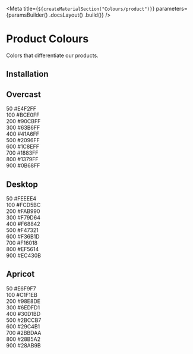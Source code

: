 
<Meta
    title={`${createMaterialSection("Colours/product")}`}
    parameters={paramsBuilder()
        .docsLayout(<MaterialsLayout sourcePath="/packages/foundation/src" />)
        .build()}
/>

# Product Colours

Colors that differentiate our products.

## Installation

<Installation />

## Overcast

<div className="mw7">
    <div className="pa4 bg-overcast-50 br4 br--top">
        <div className="flex justify-between">
            <span>50</span>
            <span>#E4F2FF</span>
        </div>
    </div>
    <div className="pa4 bg-overcast-100">
        <div className="flex justify-between">
            <span>100</span>
            <span>#BCE0FF</span>
        </div>
    </div>
    <div className="pa4 bg-overcast-200">
        <div className="flex justify-between">
            <span>200</span>
            <span>#90CBFF</span>
        </div>
    </div>
    <div className="pa4 bg-overcast-300">
        <div className="flex justify-between">
            <span>300</span>
            <span>#63B6FF</span>
        </div>
    </div>
    <div className="pa4 bg-overcast-400">
        <div className="flex justify-between">
            <span>400</span>
            <span>#41A6FF</span>
        </div>
    </div>
    <div className="pa4 bg-overcast-500">
        <div className="flex justify-between">
            <span>500</span>
            <span>#2096FF</span>
        </div>
    </div>
    <div className="pa4 bg-overcast-600">
        <div className="flex justify-between">
            <span>600</span>
            <span>#1C8EFF</span>
        </div>
    </div>
    <div className="pa4 bg-overcast-700">
        <div className="flex justify-between">
            <span>700</span>
            <span>#1883FF</span>
        </div>
    </div>
    <div className="pa4 bg-overcast-800 white">
        <div className="flex justify-between">
            <span>800</span>
            <span>#1379FF</span>
        </div>
    </div>
    <div className="pa4 br4 br--bottom bg-overcast-900 white">
        <div className="flex justify-between">
            <span>900</span>
            <span>#0B68FF</span>
        </div>
    </div>
</div>

## Desktop

<div className="mw7">
    <div className="pa4 bg-desktop-50 br4 br--top">
        <div className="flex justify-between">
            <span>50</span>
            <span>#FEEEE4</span>
        </div>
    </div>
    <div className="pa4 bg-desktop-100">
        <div className="flex justify-between">
            <span>100</span>
            <span>#FCD5BC</span>
        </div>
    </div>
    <div className="pa4 bg-desktop-200">
        <div className="flex justify-between">
            <span>200</span>
            <span>#FAB990</span>
        </div>
    </div>
    <div className="pa4 bg-desktop-300">
        <div className="flex justify-between">
            <span>300</span>
            <span>#F79D64</span>
        </div>
    </div>
    <div className="pa4 bg-desktop-400">
        <div className="flex justify-between">
            <span>400</span>
            <span>#F68842</span>
        </div>
    </div>
    <div className="pa4 bg-desktop-500">
        <div className="flex justify-between">
            <span>500</span>
            <span>#F47321</span>
        </div>
    </div>
    <div className="pa4 bg-desktop-600">
        <div className="flex justify-between">
            <span>600</span>
            <span>#F36B1D</span>
        </div>
    </div>
    <div className="pa4 bg-desktop-700">
        <div className="flex justify-between">
            <span>700</span>
            <span>#F16018</span>
        </div>
    </div>
    <div className="pa4 bg-desktop-800 white">
        <div className="flex justify-between">
            <span>800</span>
            <span>#EF5614</span>
        </div>
    </div>
    <div className="pa4 br4 br--bottom bg-desktop-900 white">
        <div className="flex justify-between">
            <span>900</span>
            <span>#EC430B</span>
        </div>
    </div>
</div>

## Apricot

<div className="mw7">
    <div className="pa4 bg-apricot-50 br4 br--top">
        <div className="flex justify-between">
            <span>50</span>
            <span>#E6F9F7</span>
        </div>
    </div>
    <div className="pa4 bg-apricot-100">
        <div className="flex justify-between">
            <span>100</span>
            <span>#C1F1EB</span>
        </div>
    </div>
    <div className="pa4 bg-apricot-200">
        <div className="flex justify-between">
            <span>200</span>
            <span>#98E8DE</span>
        </div>
    </div>
    <div className="pa4 bg-apricot-300">
        <div className="flex justify-between">
            <span>300</span>
            <span>#6EDFD1</span>
        </div>
    </div>
    <div className="pa4 bg-apricot-400">
        <div className="flex justify-between">
            <span>400</span>
            <span>#30D1BD</span>
        </div>
    </div>
    <div className="pa4 bg-apricot-500">
        <div className="flex justify-between">
            <span>500</span>
            <span>#2BCCB7</span>
        </div>
    </div>
    <div className="pa4 bg-apricot-600">
        <div className="flex justify-between">
            <span>600</span>
            <span>#29C4B1</span>
        </div>
    </div>
    <div className="pa4 bg-apricot-700">
        <div className="flex justify-between">
            <span>700</span>
            <span>#2BBDAA</span>
        </div>
    </div>
    <div className="pa4 bg-apricot-800 white">
        <div className="flex justify-between">
            <span>800</span>
            <span>#28B5A2</span>
        </div>
    </div>
    <div className="pa4 br4 br--bottom bg-apricot-900 white">
        <div className="flex justify-between">
            <span>900</span>
            <span>#28AB9B</span>
        </div>
    </div>
</div>
